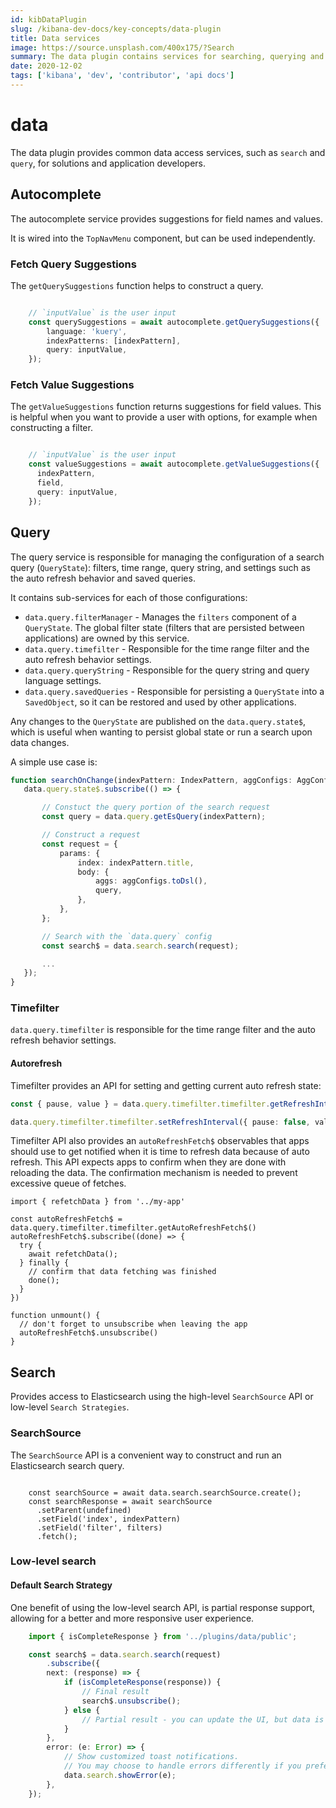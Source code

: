---
id: kibDataPlugin
slug: /kibana-dev-docs/key-concepts/data-plugin
title: Data services
image: https://source.unsplash.com/400x175/?Search
summary: The data plugin contains services for searching, querying and filtering.
date: 2020-12-02
tags: ['kibana', 'dev', 'contributor', 'api docs']
---

# data

The data plugin provides common data access services, such as `search` and `query`, for solutions and application developers.

## Autocomplete

The autocomplete service provides suggestions for field names and values.

It is wired into the `TopNavMenu` component, but can be used independently.

### Fetch Query Suggestions

The `getQuerySuggestions` function helps to construct a query.

```.ts

    // `inputValue` is the user input
    const querySuggestions = await autocomplete.getQuerySuggestions({
        language: 'kuery',
        indexPatterns: [indexPattern],
        query: inputValue,
    });

```

### Fetch Value Suggestions

The `getValueSuggestions` function returns suggestions for field values.
This is helpful when you want to provide a user with options, for example when constructing a filter.

```.ts

    // `inputValue` is the user input
    const valueSuggestions = await autocomplete.getValueSuggestions({
      indexPattern,
      field,
      query: inputValue,
    });

```

## Query

The query service is responsible for managing the configuration of a search query (`QueryState`): filters, time range, query string, and settings such as the auto refresh behavior and saved queries.

It contains sub-services for each of those configurations:

- `data.query.filterManager` - Manages the `filters` component of a `QueryState`. The global filter state (filters that are persisted between applications) are owned by this service.
- `data.query.timefilter` - Responsible for the time range filter and the auto refresh behavior settings.
- `data.query.queryString` - Responsible for the query string and query language settings.
- `data.query.savedQueries` - Responsible for persisting a `QueryState` into a `SavedObject`, so it can be restored and used by other applications.

Any changes to the `QueryState` are published on the `data.query.state$`, which is useful when wanting to persist global state or run a search upon data changes.

A simple use case is:

```.ts
function searchOnChange(indexPattern: IndexPattern, aggConfigs: AggConfigs) {
   data.query.state$.subscribe(() => {

       // Constuct the query portion of the search request
       const query = data.query.getEsQuery(indexPattern);

       // Construct a request
       const request = {
           params: {
               index: indexPattern.title,
               body: {
                   aggs: aggConfigs.toDsl(),
                   query,
               },
           },
       };

       // Search with the `data.query` config
       const search$ = data.search.search(request);

       ...
   });
}

```

### Timefilter

`data.query.timefilter` is responsible for the time range filter and the auto refresh behavior settings.

#### Autorefresh

Timefilter provides an API for setting and getting current auto refresh state:

```ts
const { pause, value } = data.query.timefilter.timefilter.getRefreshInterval();

data.query.timefilter.timefilter.setRefreshInterval({ pause: false, value: 5000 }); // start auto refresh with 5 seconds interval
```

Timefilter API also provides an `autoRefreshFetch$` observables that apps should use to get notified
when it is time to refresh data because of auto refresh.
This API expects apps to confirm when they are done with reloading the data.
The confirmation mechanism is needed to prevent excessive queue of fetches.

```
import { refetchData } from '../my-app'

const autoRefreshFetch$ = data.query.timefilter.timefilter.getAutoRefreshFetch$()
autoRefreshFetch$.subscribe((done) => {
  try {
    await refetchData();
  } finally {
    // confirm that data fetching was finished
    done();
  }
})

function unmount() {
  // don't forget to unsubscribe when leaving the app
  autoRefreshFetch$.unsubscribe()
}

```

## Search

Provides access to Elasticsearch using the high-level `SearchSource` API or low-level `Search Strategies`.

### SearchSource

The `SearchSource` API is a convenient way to construct and run an Elasticsearch search query.

```.tsx

    const searchSource = await data.search.searchSource.create();
    const searchResponse = await searchSource
      .setParent(undefined)
      .setField('index', indexPattern)
      .setField('filter', filters)
      .fetch();

```

### Low-level search

#### Default Search Strategy

One benefit of using the low-level search API, is partial response support, allowing for a better and more responsive user experience.

```.ts
    import { isCompleteResponse } from '../plugins/data/public';

    const search$ = data.search.search(request)
        .subscribe({
        next: (response) => {
            if (isCompleteResponse(response)) {
                // Final result
                search$.unsubscribe();
            } else {
                // Partial result - you can update the UI, but data is still loading
            }
        },
        error: (e: Error) => {
            // Show customized toast notifications.
            // You may choose to handle errors differently if you prefer.
            data.search.showError(e);
        },
    });
```
